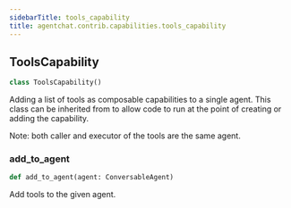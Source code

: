 ```yaml
---
sidebarTitle: tools_capability
title: agentchat.contrib.capabilities.tools_capability
---
```


## ToolsCapability

```python
class ToolsCapability()
```

Adding a list of tools as composable capabilities to a single agent.
This class can be inherited from to allow code to run at the point of creating or adding the capability.

Note: both caller and executor of the tools are the same agent.

### add\_to\_agent

```python
def add_to_agent(agent: ConversableAgent)
```

Add tools to the given agent.

